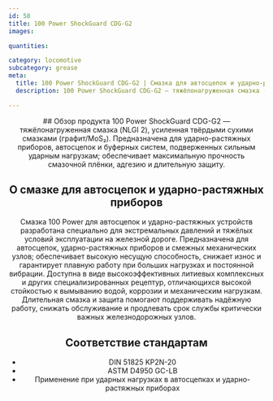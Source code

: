 ```yaml
---
id: 58
title: 100 Power ShockGuard CDG-G2
images:

quantities:

category: locomotive
subcategory: grease
meta:
  title: 100 Power ShockGuard CDG-G2 | Смазка для автосцепок и ударно-растяжных приборов
  description: 100 Power ShockGuard CDG-G2 — тяжёлонагруженная смазка (NLGI 2) на основе кальцийсульфоната, усиленная твёрдыми добавками графита/MoS₂, для автосцепок, ударно-растяжных приборов и буферных систем. Обеспечивает исключительную несущую способность, адгезию, EP-характеристики и стойкость к вымыванию водой, коррозии и ударным нагрузкам. Соответствует DIN 51825 KP2N-20 и ASTM D4950 GC-LB для надёжной работы грузовых, пассажирских и маневровых локомотивов.

---
```


<Header>
  ## Обзор продукта
  100 Power ShockGuard CDG-G2 — тяжёлонагруженная смазка (NLGI 2), усиленная твёрдыми сухими смазками (графит/MoS₂). Предназначена для ударно-растяжных приборов, автосцепок и буферных систем, подверженных сильным ударным нагрузкам; обеспечивает максимальную прочность смазочной плёнки, адгезию и длительную защиту.

  ## О смазке для автосцепок и ударно-растяжных приборов
  Смазка 100 Power для автосцепок и ударно-растяжных устройств разработана специально для экстремальных давлений и тяжёлых условий эксплуатации на железной дороге. Предназначена для автосцепок, ударно-растяжных приборов и смежных механических узлов; обеспечивает высокую несущую способность, снижает износ и гарантирует плавную работу при больших нагрузках и постоянной вибрации. Доступна в виде высокоэффективных литиевых комплексных и других специализированных рецептур, отличающихся высокой стойкостью к вымыванию водой, коррозии и механическим нагрузкам. Длительная смазка и защита помогают поддерживать надёжную работу, снижать обслуживание и продлевать срок службы критически важных железнодорожных узлов.

  ## Соответствие стандартам
 - DIN 51825 KP2N-20
 - ASTM D4950 GC-LB
 - Применение при ударных нагрузках в автосцепках и ударно-растяжных приборах

</Header>
